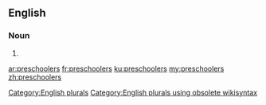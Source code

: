 ==English==

===Noun===
{{head|en}}

# {{plural of|preschooler}}

[[Category:English plurals]][[Category:English plurals using obsolete wikisyntax]]

[[ar:preschoolers]]
[[fr:preschoolers]]
[[ku:preschoolers]]
[[my:preschoolers]]
[[zh:preschoolers]]